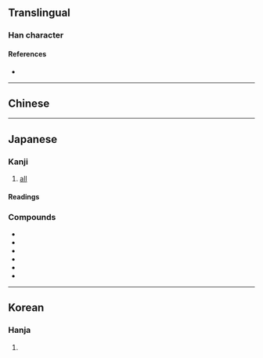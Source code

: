 {{character info/new}}
==Translingual==

===Han character===
{{Han char|rn=61|rad=心|as=08|sn=12|four=|canj=HHP|ids=⿱物心}}

====References====
* {{Han ref|kx=0392.030|dkj=10829|dj=0727.070|hdz=42311.080|uh=60E3|ud=24803}}

----

==Chinese==
{{zh-see|揔|v}}

----

==Japanese==

===Kanji===
{{ja-kanji|grade=n|rs=心08}}
# [[all]]

====Readings====
{{ja-readings
|goon=す
|kanon=そう<そう
|kun=いそが-し.い, すべ-て, ふさ-
|nanori=おさむ, さい, のぶ, みち
}}

===Compounds===
* {{ja-r|助%惣%鱈|スケ%ソウ%ダラ|[[Alaska pollock]]|pos=''{{w|Alaska pollock|Theragra chalcogramma}}''}}
* {{ja-r|惣%嫁|そう%か|[[streetwalker]]}}
* {{ja-r|惣%構|そう%がまえ|[[outermost]] [[enclosure]] of a [[castle]] or [[fortress]]}}
* {{ja-r|惣%菜|そう%さい|[[side dish]]}}
* {{ja-r|惣%社|そう%しゃ|[[shrine]] [[enshrine|enshrining]] [[several]] [[god]]s}}
* {{ja-r|惣%領|そう%りょう|[[eldest]] [[child]]; pre-ritsuryo [[official]]}}

----

==Korean==

===Hanja===
{{ko-hanja|hangeul=총|eumhun=|rv=chong|mr=ch'ong|y=chong}}

# {{defn|lang=ko|sort=心08}}